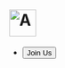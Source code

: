 
# [<img src="/images/logo.png" alt="AnmO2l" height="48" style="object-fit: contain" />](/)

- [<Button>Join Us</Button>](/contributing)
